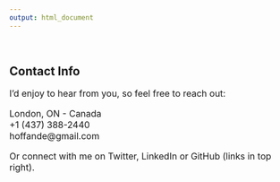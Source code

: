 ```yaml
---
output: html_document
---
```

  
<br>

## Contact Info  

<font size="3"> I’d enjoy to hear from you, so feel free to reach out:  

London, ON - Canada  
+1 (437) 388-2440   
hoffande@gmail.com  

Or connect with me on Twitter, LinkedIn or GitHub (links in top right). 
</font>